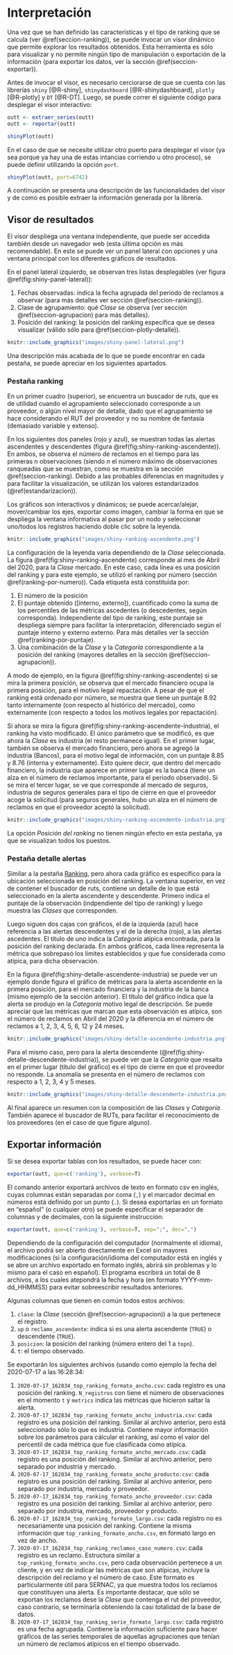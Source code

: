 # Interpretación {#capitulo-interpretacion}

Una vez que se han definido las características y el tipo de ranking que se calcula (ver \@ref(seccion-ranking)), se puede invocar un visor dinámico que permite explorar los resultados obtenidos. Esta herramienta es sólo para visualizar y no permite ningún tipo de manipulación o exportación de la información (para exportar los datos, ver la sección \@ref(seccion-exportar)).

Antes de invocar el visor, es necesario cerciorarse de que se cuenta con las librerías `shiny` [@R-shiny], `shinydashboard` [@R-shinydashboard], `plotly` [@R-plotly] y `DT` [@R-DT]. Luego, se puede correr el siguiente código para desplegar el visor interactivo:

```r
outt <- extraer_series(outt)
outt <- reportar(outt)

shinyPlot(outt)
```

En el caso de que se necesite utilizar otro puerto para desplegar el visor (ya sea porque ya hay una de estas intancias corriendo u otro proceso), se puede definir utilizando la opción `port`.

```r
shinyPlot(outt, port=6742)
```


A continuación se presenta una descripción de las funcionalidades del visor y de como es posible extraer la información generada por la librería.


## Visor de resultados {#visor-graficos}

El visor despliega una ventana independiente, que puede ser accedida también desde un navegador web (esta última opción es más recomendable). En este se puede ver un panel lateral con opciones y una ventana principal con los diferentes gráficos de resultados.

En el panel lateral izquierdo, se observan tres listas desplegables (ver figura \@ref(fig:shiny-panel-lateral)):

1. Fechas observadas: indica la fecha agrupada del periodo de reclamos a observar (para más detalles ver sección \@ref(seccion-ranking)).
1. Clase de agrupamiento: qué *Clase* se observa (ver sección \@ref(seccion-agrupacion) para más detalles).
1. Posición del ranking: la posición del ranking específica que se desea visualizar (válido sólo para \@ref(seccion-plotly-detalle)).

```r
knitr::include_graphics("images/shiny-panel-lateral.png")
```

Una descripción más acabada de lo que se puede encontrar en cada pestaña, se puede apreciar en los siguientes apartados.


### Pestaña ranking {#seccion-plotly-ranking}

En un primer cuadro (superior), se encuentra un buscador de ruts, que es de utilidad cuando el agrupamiento seleccionado corresponde a un proveedor, o algún nivel mayor de detalle, dado que el agrupamiento se hace considerando el RUT del proveedor y no su nombre de fantasía (demasiado variable y extenso).

En los siguientes dos paneles (rojo y azul), se muestran todas las alertas ascendentes y descendentes (figura \@ref(fig:shiny-ranking-ascendente)). En ambos, se observa el número de reclamos en el tiempo para las primeras $n$ observaciones (siendo $n$ el número máximo de observaciones ranqueadas que se muestran, como se muestra en la sección \@ref(seccion-ranking). Debido a las probables diferencias en magnitudes y para facilitar la visualización, se utilizan los valores estandarizados (\@ref(estandarizacion)).

Los gráficos son interactivos y dinámicos; se puede acercar/alejar, mover/cambiar los ejes, exportar como imagen, cambiar la forma en que se despliega la ventana informativa al pasar por un nodo y seleccionar uno/todos los registros haciendo doble clic sobre la leyenda.

```r
knitr::include_graphics("images/shiny-ranking-ascendente.png")
```

La configuración de la leyenda varía dependiendo de la *Clase* seleccionada. La figura \@ref(fig:shiny-ranking-ascendente) corresponde al mes de Abril del 2020, para la *Clase* mercado. En este caso, cada línea es una posición del ranking y para este ejemplo, se utilizó el ranking por número (sección \@ref(ranking-por-numero)). Cada etiqueta está constituida por:

1. El número de la posición
1. El puntaje obtenido ([interno, externo]), cuantificado como la suma de los percentiles de las métricas ascedentes (o descedentes, según corresponda). Independiente del tipo de ranking, este puntaje se despliega siempre para facilitar la interpretación, diferenciado según el puntaje interno y externo externo. Para más detalles ver la sección \@ref(ranking-por-puntaje).
1. Una combinación de la *Clase* y la *Categoría* correspondiente a la posición del ranking (mayores detalles en la sección \@ref(seccion-agrupacion)).

A modo de ejemplo, en la figura \@ref(fig:shiny-ranking-ascendente) si se mira la primera posición, se observa que el mercado financiero ocupa la primera posición, para el motivo legal repactación. A pesar de que el ranking está ordenado por número, se muestra que tiene un puntaje $8.92$ tanto internamente (con respecto al histórico del mercado), como externamente (con respecto a todos los motivos legales por repactación).

Si ahora se mira la figura \@ref(fig:shiny-ranking-ascendente-industria), el ranking ha visto modificado. El único parámetro que se modificó, es que ahora la *Clase* es industria (el resto permanece igual). En el primer lugar, también se observa el mercado financiero, pero ahora se agregó la industria (Bancos), para el motivo legal de información, con un puntaje $8.85$ y $8.76$ (interna y externamente). Esto quiere decir, que dentro del mercado financiero, la industria que aparece en primer lugar es la banca (tiene un alza en el número de reclamos importante, para el periodo observado). Si se mira el tercer lugar, se ve que corresponde al mercado de seguros, industria de seguros generales para el tipo de cierre en que el proveedor acoge la solicitud (para seguros generales, hubo un alza en el número de reclamos en que el proveedor aceptó la solicitud).

```r
knitr::include_graphics("images/shiny-ranking-ascendente-industria.png")
```

La opción *Posición del ranking* no tienen ningún efecto en esta pestaña, ya que se visualizan todos los puestos.


### Pestaña detalle alertas {#seccion-plotly-detalle}

Similar a la pestaña [Ranking](#seccion-plotly-ranking), pero ahora cada gráfico es específico para la ubicación seleccionada en posición del ranking. La ventana superior, en vez de contener el buscador de ruts, contiene un detalle de lo que está seleccionado en la alerta ascendente y descendente. Primero indica el puntaje de la observación (indpendiente del tipo de ranking) y luego muestra las *Clases* que corresponden.

Luego siguen dos cajas con gráficos, el de la izquierda (azul) hace referencia a las alertas descendentes y el de la derecha (rojo), a las alertas ascedentes. El título de uno indica la *Categoría* atípica encontrada, para la posición del ranking declarada. En ambos gráficos, cada línea representa la métrica que sobrepasó los límites establecidos y que fue considerada como atípica, para dicha observación.

En la figura \@ref(fig:shiny-detalle-ascendente-industria) se puede ver un ejemplo donde figura el gráfico de métricas para la alerta ascendente en la primera posición, para el mercado financiera y la industria de la banca (mismo ejemplo de la sección anterior). El título del gráfico indica que la alerta se produjo en la *Categoría* motivo legal de descripción. Se puede apreciar que las métricas que marcan que esta observación es atípica, son el número de reclamos en Abril del 2020 y la diferencia en el número de reclamos a 1, 2, 3, 4, 5, 6, 12 y 24 meses.

```r
knitr::include_graphics("images/shiny-detalle-ascendente-industria.png")
```

Para el mismo caso, pero para la alerta descendente (\@ref(fig:shiny-detalle-descendente-industria)), se puede ver que la *Categoría* que resalta en el primer lugar (título del gráfico) es el tipo de cierre en que el proveedor no responde. La anomalía se presenta en el número de reclamos con respecto a 1, 2, 3, 4 y 5 meses.

```r
knitr::include_graphics("images/shiny-detalle-descendente-industria.png")
```

Al final aparece un resumen con la composición de las *Clases* y *Categoría*. También aparece el buscador de RUTs, para facilitar el reconocimiento de los proveedores (en el caso de que figure alguno).

## Exportar información {#seccion-exportar}

Si se desea exportar tablas con los resultados, se puede hacer con:
  
```r
exportar(outt, que=c('ranking'), verbose=T)
```

El comando anterior exportará archivos de texto en formato csv en inglés, cuyas columnas están separadas por coma (`,`) y el marcador decimal en números está definido por un punto (`.`). Si desea exportarlas en un formato en "español" (o cualquier otro) se puede especificar el separador de columnas y de decimales, con la siguiente instrucción:
  
```r
exportar(outt, que=c('ranking'), verbose=T, sep=";", dec=",")
```

Dependiendo de la configuración del computador (normalmente el idioma), el archivo podrá ser abierto directamente en Excel sin mayores modificaciones (si la configuración/idioma del computador está en inglés y se abre un archivo exportado en formato inglés, abrirá sin problemas y lo mismo para el caso en español). El programa escribirá un total de 8 archivos, a los cuales atepondrá la fecha y hora (en formato YYYY-mm-dd_HHMMSS) para evitar sobreescribir resultados anteriores.

Algunas columnas que tienen en común todos estos archivos:

1. `clase`: la *Clase* (sección \@ref(seccion-agrupacion)) a la que pertenece el registro.
1. `up` o `reclamo_ascendente`: indica si es una alerta ascendente (`TRUE`) o descendente (`TRUE`).
1. `posicion`: la posición del ranking (número entero del 1 a `topn`).
1. `t`: el tiempo observado.

Se exportarán los siguientes archivos (usando como ejemplo la fecha del 2020-07-17 a las 16:28:34:

1. `2020-07-17_162834_top_ranking_formato_ancho.csv`: cada registro es una posición del ranking. `N_registros` con tiene el número de observaciones en el momento `t` y `metrics` indica las métricas que hicieron saltar la alerta.
1. `2020-07-17_162834_top_ranking_formato_ancho_industria.csv`: cada registro es una posición del ranking. Similar al archivo anterior, pero está seleccionado sólo lo que es industria. Contiene mayor información sobre los parámetros para cálcular el ranking, así como el valor del percentil de cada métrica que fue clasificada como atípica.
1. `2020-07-17_162834_top_ranking_formato_ancho_mercado.csv`: cada registro es una posición del ranking. Similar al archivo anterior, pero separado por industria y mercado.
1. `2020-07-17_162834_top_ranking_formato_ancho_producto.csv`: cada registro es una posición del ranking. Similar al archivo anterior, pero separado por industria, mercado y proveedor.
1. `2020-07-17_162834_top_ranking_formato_ancho_proveedor.csv`: cada registro es una posición del ranking. Similar al archivo anterior, pero separado por industria, mercado, proveedor y producto.
1. `2020-07-17_162834_top_ranking_formato_largo.csv`: cada registro no es necesariamente una posición del ranking. Contiene la misma información que `top_ranking_formato_ancho.csv`, en formato largo en vez de ancho.
1. `2020-07-17_162834_top_ranking_reclamos_caso_numero.csv`: cada registro es un reclamo. Estructura similar a `top_ranking_formato_ancho.csv`, pero cada observación pertenece a un cliente, y en vez de indicar las métricas que son atípicas, incluye la descripción del reclamo y el número de caso. Este formato es particularmente útil para SERNAC, ya que muestra todos los reclamos que constituyen una alerta. Es importante destacar, que sólo se exportan los reclamos dese la *Clase* que contenga el rut del proveedor, caso contrario, se terminaría obteniendo la casi totalidad de la base de datos.
1. `2020-07-17_162834_top_ranking_serie_formato_largo.csv`: cada registro es una fecha agrupada. Contiene la información suficiente para hacer gráficos de las series temporales de aquellas agrupaciones que tenían un número de reclamos atípicos en el tiempo observado.

